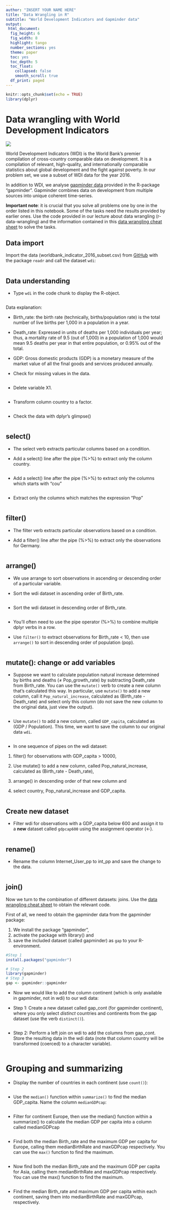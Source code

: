```yaml
---
author: "INSERT YOUR NAME HERE"
title: "Data Wrangling in R"
subtitle: "World Development Indicators and Gapminder data"
output:
 html_document:
  fig_height: 6
  fig_width: 8
  highlight: tango
  number_sections: yes
  theme: paper
  toc: yes
  toc_depth: 5
  toc_float: 
    collapsed: false
    smooth_scroll: true 
  df_print: paged
---
```


```r
knitr::opts_chunk$set(echo = TRUE)
library(dplyr)
```


# Data wrangling with World Development Indicators


<img src="http://datatopics.worldbank.org/world-development-indicators/img/logo-wb-header-en.svg">


World Development Indicators (WDI) is the World Bank’s premier compilation of cross-country comparable data on development. It is a compilation of relevant, high-quality, and internationally comparable statistics about global development and the fight against poverty. In our problem set, we use a subset of WDI data for the year 2016. 

In addition to WDI, we analyse [gapminder data](https://www.gapminder.org/data/documentation/) provided in the R-package "gapminder". Gapminder combines data on development from multiple sources into unique coherent time-series.

**Important note**: it is crucial that you solve all problems one by one in the order listed in this notebook. Some of the tasks need the results provided by earlier ones. Use the code provided in our lecture about data wrangling (r-data-wrangling) and the information contained in this [data wrangling cheat sheet](https://www.rstudio.com/wp-content/uploads/2015/02/data-wrangling-cheatsheet.pdf) to solve the tasks. 

## Data import

Import the data (worldbank_indicator_2016_subset.csv) from [GitHub](https://github.com/kirenz/datasets) with the package `readr` and call the dataset `wdi`:

```r

```


## Data understanding 

* Type `wdi` in the code chunk to display the R-object.

```r

```

Data explanation:

* Birth_rate: the birth rate (technically, births/population rate) is the total number of live births per 1,000 in a population in a year.

* Death_rate: Expressed in units of deaths per 1,000 individuals per year; thus, a mortality rate of 9.5 (out of 1,000) in a population of 1,000 would mean 9.5 deaths per year in that entire population, or 0.95% out of the total.

* GDP: Gross domestic products (GDP) is a monetary measure of the market value of all the final goods and services produced annually.


* Check for missing values in the data.

```r

```


* Delete variable X1.

```r

```


* Transform column country to a factor.

```r

```


* Check the data with dplyr's glimpse()

```r

```


## select()

* The select verb extracts particular columns based on a condition. 

* Add a select() line after the pipe (%>%) to extract only the column country. 

```r

```


* Add a select() line after the pipe (%>%) to extract only the columns which starts with "cou"

```r

```


* Extract only the columns which matches the expression "Pop"

```r

```



## filter()

* The filter verb extracts particular observations based on a condition. 

* Add a filter() line after the pipe (%>%) to extract only the observations for Germany. 

```r

```


## arrange() 

* We use arrange to sort observations in ascending or descending order of a particular variable. 

* Sort the wdi dataset in ascending order of Birth_rate.

```r

```



* Sort the wdi dataset in descending order of Birth_rate.

```r

```


* You'll often need to use the pipe operator (%>%) to combine multiple dplyr verbs in a row.

* Use `filter()` to extract observations for Birth_rate < 10, then use `arrange()` to sort in descending order of population (pop).


```r

```


## mutate(): change or add variables

* Suppose we want to calculate population natural increase determined by births and deaths (≠ Pop_growth_rate) by subtracting Death_rate from Birth_rate. You can use the `mutate()` verb to create a new column that's calculated this way. In particular, use `mutate()` to add a new column, call it `Pop_natural_increase`, calculated as (Birth_rate - Death_rate) and select only this column (do not save the new column to the original data, just view the output).

```r

```


* Use `mutate()` to add a new column, called `GDP_capita`, calculated as (GDP / Population). This time, we want to save the column to our original data `wdi`.

```r

```


* In one sequence of pipes on the wdi dataset:

1. filter() for observations with GDP_capita > 10000,

1. Use mutate() to add a new column, called Pop_natural_increase, calculated as (Birth_rate - Death_rate),

1. arrange() in descending order of that new column and

1. select country, Pop_natural_increase and GDP_capita.

```r

```


## Create new dataset

* Filter wdi for observations with a GDP_capita below 600 and assign it to a **new** dataset called `gdpcap600` using the assignment operator (<-).

```r

```


## rename()

* Rename the column Internet_User_pp to int_pp and save the change to the data.

```r

```



## join()

Now we turn to the combination of different datasets: joins. Use the [data wrangling cheat sheet](https://www.rstudio.com/wp-content/uploads/2015/02/data-wrangling-cheatsheet.pdf) to obtain the relevant code.

First of all, we need to obtain the gapminder data from the gapminder package:

1. We install the package "gapminder", 
1. activate the package with library() and 
1. save the included dataset (called gapminder) as `gap` to your R-environment.

```r
#Step 1
install.packages("gapminder")
```


```r
# Step 2
library(gapminder)
# Step 3
gap <- gapminder::gapminder
```


* Now we would like to add the column continent (which is only available in gapminder, not in wdi) to our wdi data:

* Step 1: Create a new dataset called gap_cont (for gapminder continent), where you only select *distinct* countries and continents from the gap dataset (use the verb `distinct()`).

```r

```


* Step 2: Perform a left join on wdi to add the columns from gap_cont. Store the resulting data in the wdi data (note that column country will be transformed (coerced) to a character variable).

```r

```


# Grouping and summarizing
 
* Display the number of countries in each continent (use `count()`): 

```r

```

 
* Use the `median()` function within `summarize()` to find the median GDP_capita. Name the column `medianGDPcap`:

```r

```


* Filter for continent Europe, then use the median() function within a summarize() to calculate the median GDP per capita into a column called medianGDPcap

```r

```


* Find both the median Birth_rate and the maximum GDP per capita for Europe, calling them medianBirthRate and maxGDPcap respectively. You can use the `max()` function to find the maximum.

```r

```


* Now find both the median Birth_rate and the maximum GDP per capita for Asia, calling them medianBirthRate and maxGDPcap respectively. You can use the max() function to find the maximum.

```r

```

 
* Find the median Birth_rate and maximum GDP per capita within each continent, saving them into medianBirthRate and maxGDPcap, respectively.

```r

```

